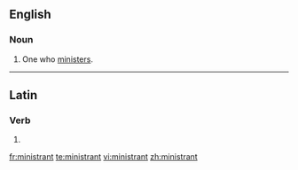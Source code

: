 ==English==

===Noun===
{{en-noun}}

# One who [[minister]]s.

----

==Latin==

===Verb===
{{la-verb-form|ministrant}}

# {{conjugation of|[[ministro#Latin|ministrō]]||3|p|pres|act|ind}}

[[fr:ministrant]]
[[te:ministrant]]
[[vi:ministrant]]
[[zh:ministrant]]